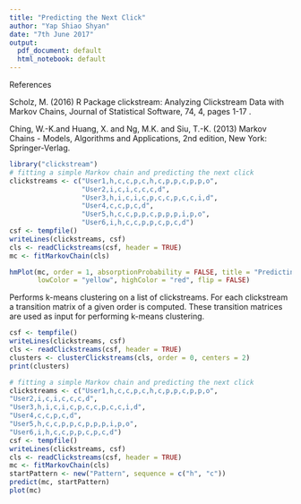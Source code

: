 ```yaml
---
title: "Predicting the Next Click"
author: "Yap Shiao Shyan"
date: "7th June 2017"
output:
  pdf_document: default
  html_notebook: default
---
```


References

Scholz, M. (2016) R Package clickstream: Analyzing Clickstream Data with Markov Chains, Journal
of Statistical Software, 74, 4, pages 1-17 .

Ching, W.-K.and Huang, X. and Ng, M.K. and Siu, T.-K. (2013) Markov Chains - Models, Algorithms
and Applications, 2nd edition, New York: Springer-Verlag.


```r
library("clickstream")
# fitting a simple Markov chain and predicting the next click
clickstreams <- c("User1,h,c,c,p,c,h,c,p,p,c,p,p,o",
                  "User2,i,c,i,c,c,c,d",
                  "User3,h,i,c,i,c,p,c,c,p,c,c,i,d",
                  "User4,c,c,p,c,d",
                  "User5,h,c,c,p,p,c,p,p,p,i,p,o",
                  "User6,i,h,c,c,p,p,c,p,c,d")
csf <- tempfile()
writeLines(clickstreams, csf)
cls <- readClickstreams(csf, header = TRUE)
mc <- fitMarkovChain(cls)

hmPlot(mc, order = 1, absorptionProbability = FALSE, title = "Predicting the next Click",
       lowColor = "yellow", highColor = "red", flip = FALSE)
```


Performs k-means clustering on a list of clickstreams. For each clickstream a transition matrix of a given order is computed. These transition matrices are used as input for performing k-means clustering.

```r
csf <- tempfile()
writeLines(clickstreams, csf)
cls <- readClickstreams(csf, header = TRUE)
clusters <- clusterClickstreams(cls, order = 0, centers = 2)
print(clusters)
```
```r
# fitting a simple Markov chain and predicting the next click
clickstreams <- c("User1,h,c,c,p,c,h,c,p,p,c,p,p,o",
"User2,i,c,i,c,c,c,d",
"User3,h,i,c,i,c,p,c,c,p,c,c,i,d",
"User4,c,c,p,c,d",
"User5,h,c,c,p,p,c,p,p,p,i,p,o",
"User6,i,h,c,c,p,p,c,p,c,d")
csf <- tempfile()
writeLines(clickstreams, csf)
cls <- readClickstreams(csf, header = TRUE)
mc <- fitMarkovChain(cls)
startPattern <- new("Pattern", sequence = c("h", "c"))
predict(mc, startPattern)
plot(mc)
```

